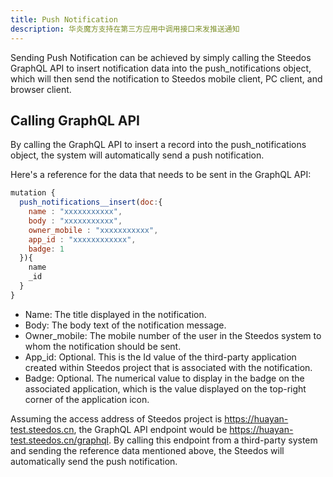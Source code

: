 ```yaml
---
title: Push Notification
description: 华炎魔方支持在第三方应用中调用接口来发推送通知
---
```


Sending Push Notification can be achieved by simply calling the Steedos GraphQL API to insert notification data into the push_notifications object, which will then send the notification to Steedos mobile client, PC client, and browser client.

## Calling GraphQL API

By calling the GraphQL API to insert a record into the push_notifications object, the system will automatically send a push notification.

Here's a reference for the data that needs to be sent in the GraphQL API:

```js
mutation {
  push_notifications__insert(doc:{ 
    name : "xxxxxxxxxxx",
    body : "xxxxxxxxxxx",
    owner_mobile : "xxxxxxxxxxx", 
    app_id : "xxxxxxxxxxxx", 
    badge: 1 
  }){
    name
    _id
  }
}
```

- Name: The title displayed in the notification.
- Body: The body text of the notification message.
- Owner_mobile: The mobile number of the user in the Steedos system to whom the notification should be sent.
- App_id: Optional. This is the Id value of the third-party application created within Steedos project that is associated with the notification.
- Badge: Optional. The numerical value to display in the badge on the associated application, which is the value displayed on the top-right corner of the application icon.

Assuming the access address of Steedos project is https://huayan-test.steedos.cn, the GraphQL API endpoint would be https://huayan-test.steedos.cn/graphql. By calling this endpoint from a third-party system and sending the reference data mentioned above, the Steedos will automatically send the push notification.
